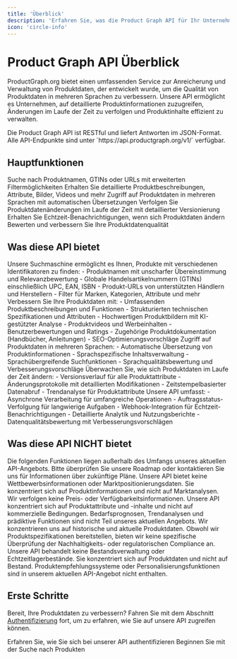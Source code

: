 ```yaml
---
title: 'Überblick'
description: 'Erfahren Sie, was die Product Graph API für Ihr Unternehmen leisten kann'
icon: 'circle-info'
---
```


# Product Graph API Überblick

ProductGraph.org bietet einen umfassenden Service zur Anreicherung und Verwaltung von Produktdaten, der entwickelt wurde, um die Qualität von Produktdaten in mehreren Sprachen zu verbessern. Unsere API ermöglicht es Unternehmen, auf detaillierte Produktinformationen zuzugreifen, Änderungen im Laufe der Zeit zu verfolgen und Produktinhalte effizient zu verwalten.

<Note>
Die Product Graph API ist RESTful und liefert Antworten im JSON-Format. Alle API-Endpunkte sind unter `https://api.productgraph.org/v1/` verfügbar.
</Note>

## Hauptfunktionen

<CardGroup cols={2}>
  <Card title="Produktsuche" icon="magnifying-glass" color="#4F46E5">
    Suche nach Produktnamen, GTINs oder URLs mit erweiterten Filtermöglichkeiten
  </Card>
  <Card title="Datenanreicherung" icon="sparkles" color="#059669">
    Erhalten Sie detaillierte Produktbeschreibungen, Attribute, Bilder, Videos und mehr
  </Card>
  <Card title="Mehrsprachigkeit" icon="language" color="#D97706">
    Zugriff auf Produktdaten in mehreren Sprachen mit automatischen Übersetzungen
  </Card>
  <Card title="Historische Daten" icon="clock-rotate-left" color="#7C3AED">
    Verfolgen Sie Produktdatenänderungen im Laufe der Zeit mit detaillierter Versionierung
  </Card>
  <Card title="Webhooks" icon="bell" color="#DB2777">
    Erhalten Sie Echtzeit-Benachrichtigungen, wenn sich Produktdaten ändern
  </Card>
  <Card title="Datenqualität" icon="chart-simple" color="#2563EB">
    Bewerten und verbessern Sie Ihre Produktdatenqualität
  </Card>
</CardGroup>

## Was diese API bietet

<Accordion title="Produktsuchmöglichkeiten">
  Unsere Suchmaschine ermöglicht es Ihnen, Produkte mit verschiedenen Identifikatoren zu finden:
  - Produktnamen mit unscharfer Übereinstimmung und Relevanzbewertung
  - Globale Handelsartikelnummern (GTINs) einschließlich UPC, EAN, ISBN
  - Produkt-URLs von unterstützten Händlern und Herstellern
  - Filter für Marken, Kategorien, Attribute und mehr
</Accordion>

<Accordion title="Detaillierte Datenanreicherung">
  Verbessern Sie Ihre Produktdaten mit:
  - Umfassenden Produktbeschreibungen und Funktionen
  - Strukturierten technischen Spezifikationen und Attributen
  - Hochwertigen Produktbildern mit KI-gestützter Analyse
  - Produktvideos und Werbeinhalten
  - Benutzerbewertungen und Ratings
  - Zugehörige Produktdokumentation (Handbücher, Anleitungen)
  - SEO-Optimierungsvorschläge
</Accordion>

<Accordion title="Mehrsprachige Unterstützung">
  Zugriff auf Produktdaten in mehreren Sprachen:
  - Automatische Übersetzung von Produktinformationen
  - Sprachspezifische Inhaltsverwaltung
  - Sprachübergreifende Suchfunktionen
  - Sprachqualitätsbewertung und Verbesserungsvorschläge
</Accordion>

<Accordion title="Historische Datenverfolgung">
  Überwachen Sie, wie sich Produktdaten im Laufe der Zeit ändern:
  - Versionsverlauf für alle Produktattribute
  - Änderungsprotokolle mit detaillierten Modifikationen
  - Zeitstempelbasierter Datenabruf
  - Trendanalyse für Produktattribute
</Accordion>

<Accordion title="Technische Funktionen">
  Unsere API umfasst:
  - Asynchrone Verarbeitung für umfangreiche Operationen
  - Auftragsstatus-Verfolgung für langwierige Aufgaben
  - Webhook-Integration für Echtzeit-Benachrichtigungen
  - Detaillierte Analytik und Nutzungsberichte
  - Datenqualitätsbewertung mit Verbesserungsvorschlägen
</Accordion>

## Was diese API NICHT bietet

<Warning>
Die folgenden Funktionen liegen außerhalb des Umfangs unseres aktuellen API-Angebots. Bitte überprüfen Sie unsere Roadmap oder kontaktieren Sie uns für Informationen über zukünftige Pläne.
</Warning>

<Tabs>
  <Tab title="Wettbewerbsanalyse">
    Unsere API bietet keine Wettbewerbsinformationen oder Marktpositionierungsdaten. Sie konzentriert sich auf Produktinformationen und nicht auf Marktanalysen.
  </Tab>
  <Tab title="Preisdaten">
    Wir verfolgen keine Preis- oder Verfügbarkeitsinformationen. Unsere API konzentriert sich auf Produktattribute und -inhalte und nicht auf kommerzielle Bedingungen.
  </Tab>
  <Tab title="Prognosen">
    Bedarfsprognosen, Trendanalysen und prädiktive Funktionen sind nicht Teil unseres aktuellen Angebots. Wir konzentrieren uns auf historische und aktuelle Produktdaten.
  </Tab>
  <Tab title="Compliance-Daten">
    Obwohl wir Produktspezifikationen bereitstellen, bieten wir keine spezifische Überprüfung der Nachhaltigkeits- oder regulatorischen Compliance an.
  </Tab>
  <Tab title="Bestand">
    Unsere API behandelt keine Bestandsverwaltung oder Echtzeitlagerbestände. Sie konzentriert sich auf Produktdaten und nicht auf Bestand.
  </Tab>
  <Tab title="Empfehlungen">
    Produktempfehlungssysteme oder Personalisierungsfunktionen sind in unserem aktuellen API-Angebot nicht enthalten.
  </Tab>
</Tabs>

## Erste Schritte

Bereit, Ihre Produktdaten zu verbessern? Fahren Sie mit dem Abschnitt [Authentifizierung](/de/product-graph/authentication) fort, um zu erfahren, wie Sie auf unsere API zugreifen können.

<CardGroup cols={2}>
  <Card title="Authentifizierung" icon="key" href="/de/product-graph/authentication">
    Erfahren Sie, wie Sie sich bei unserer API authentifizieren
  </Card>
  <Card title="Such-API" icon="magnifying-glass" href="/de/product-graph/search">
    Beginnen Sie mit der Suche nach Produkten
  </Card>
</CardGroup>
